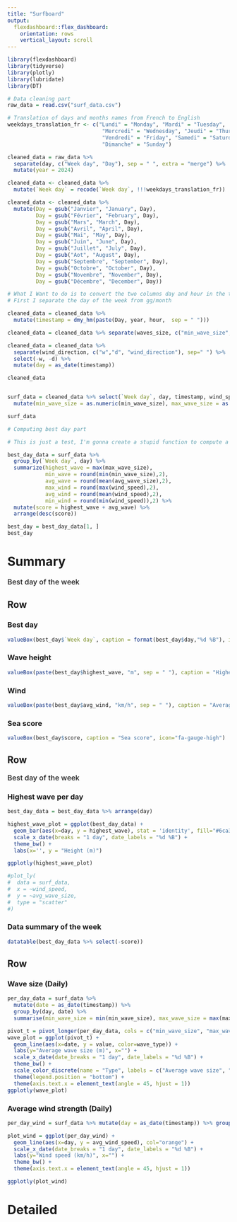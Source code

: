 ---
title: "Surfboard"
output: 
  flexdashboard::flex_dashboard:
    orientation: rows
    vertical_layout: scroll
---

```{r setup, include=FALSE}
library(flexdashboard)
library(tidyverse)
library(plotly)
library(lubridate)
library(DT)
```

```{r include=FALSE}
# Data cleaning part 
raw_data = read.csv("surf_data.csv")
```

```{r include=FALSE}

# Translation of days and months names from French to English
weekdays_translation_fr <- c("Lundi" = "Monday", "Mardi" = "Tuesday", 
                              "Mercredi" = "Wednesday", "Jeudi" = "Thursday", 
                              "Vendredi" = "Friday", "Samedi" = "Saturday", 
                              "Dimanche" = "Sunday")

cleaned_data = raw_data %>% 
  separate(day, c("Week day", "Day"), sep = " ", extra = "merge") %>%
  mutate(year = 2024)

cleaned_data <- cleaned_data %>%
  mutate(`Week day` = recode(`Week day`, !!!weekdays_translation_fr))

cleaned_data <- cleaned_data %>%
  mutate(Day = gsub("Janvier", "January", Day),
         Day = gsub("Février", "February", Day),
         Day = gsub("Mars", "March", Day),
         Day = gsub("Avril", "April", Day),
         Day = gsub("Mai", "May", Day),
         Day = gsub("Juin", "June", Day),
         Day = gsub("Juillet", "July", Day),
         Day = gsub("Aot", "August", Day),
         Day = gsub("Septembre", "September", Day),
         Day = gsub("Octobre", "October", Day),
         Day = gsub("Novembre", "November", Day),
         Day = gsub("Décembre", "December", Day))

```

```{r, include = FALSE}
# What I Want to do is to convert the two columns day and hour in the timestamp format
# First I separate the day of the week from gg/month

cleaned_data = cleaned_data %>%
  mutate(timestamp = dmy_hm(paste(Day, year, hour,  sep = " ")))

cleaned_data = cleaned_data %>% separate(waves_size, c("min_wave_size", "max_wave_size"), sep = " - ")

cleaned_data = cleaned_data %>% 
  separate(wind_direction, c("w","d", "wind_direction"), sep=" ") %>%
  select(-w, -d) %>%
  mutate(day = as_date(timestamp))

cleaned_data


surf_data = cleaned_data %>% select(`Week day`, day, timestamp, wind_speed, wind_direction, min_wave_size, max_wave_size) %>%
  mutate(min_wave_size = as.numeric(min_wave_size), max_wave_size = as.numeric(max_wave_size), avg_wave_size = (min_wave_size+max_wave_size)/2) %>% arrange(timestamp) 

surf_data

```

```{r include=FALSE}
# Computing best day part 

# This is just a test, I'm gonna create a stupid function to compute a score for the day just to try the dashboard

best_day_data = surf_data %>% 
  group_by(`Week day`, day) %>% 
  summarize(highest_wave = max(max_wave_size), 
            min_wave = round(min(min_wave_size),2),
            avg_wave = round(mean(avg_wave_size),2), 
            max_wind = round(max(wind_speed),2), 
            avg_wind = round(mean(wind_speed),2),
            min_wind = round(min(wind_speed)),2) %>%
  mutate(score = highest_wave + avg_wave) %>%
  arrange(desc(score))

best_day = best_day_data[1, ]
best_day
```

Summary
=======================================================================
<h3 style="margin-top: 0px; margin-bottom-10px; font-weight: 500;"> Best day of the week </h3>

Row
-----------------------------------------------------------------------

### Best day

```{r}
valueBox(best_day$`Week day`, caption = format(best_day$day,"%d %B"), icon="fa-calendar-days")
```


### Wave height

```{r}
valueBox(paste(best_day$highest_wave, "m", sep = " "), caption = "Highest wave", icon="fa-water")
```

### Wind

```{r}
valueBox(paste(best_day$avg_wind, "km/h", sep = " "), caption = "Average wind speed", icon="fa-wind")
```

### Sea score

```{r}
valueBox(best_day$score, caption = "Sea score", icon="fa-gauge-high")
```

Row {data-height=500}
-----------------------------------------------------------------------
<h3 style="margin-top: 0px; margin-bottom-10px; font-weight: 500;"> Best day of the week </h3>

### Highest wave per day

```{r}
best_day_data = best_day_data %>% arrange(day)

highest_wave_plot = ggplot(best_day_data) +
  geom_bar(aes(x=day, y = highest_wave), stat = 'identity', fill="#6ca3e9") +
  scale_x_date(breaks = "1 day", date_labels = "%d %B") +
  theme_bw() +
  labs(x='', y = "Height (m)")

ggplotly(highest_wave_plot)

```


```{r}
#plot_ly(
#  data = surf_data,
#  x = ~wind_speed,
#  y = ~avg_wave_size,
#  type = "scatter"
#)
```

### Data summary of the week

```{r}
datatable(best_day_data %>% select(-score))
```


Row {data-width=350}
-----------------------------------------------------------------------

### Wave size (Daily)

```{r}
per_day_data = surf_data %>% 
  mutate(date = as_date(timestamp)) %>%
  group_by(day, date) %>%
  summarise(min_wave_size = min(min_wave_size), max_wave_size = max(max_wave_size), avg_wave_size = mean(avg_wave_size))

pivot_t = pivot_longer(per_day_data, cols = c("min_wave_size", "max_wave_size", "avg_wave_size"), names_to = "wave_type", values_to = "value")
wave_plot = ggplot(pivot_t) +
  geom_line(aes(x=date, y = value, color=wave_type)) +
  labs(y="Average wave size (m)", x="") +
  scale_x_date(date_breaks = "1 day", date_labels = "%d %B") +
  theme_bw() + 
  scale_color_discrete(name = "Type", labels = c("Average wave size", "Maximum wave size", "Minimum wave size")) + 
  theme(legend.position = "bottom") +
  theme(axis.text.x = element_text(angle = 45, hjust = 1))
ggplotly(wave_plot)
```

### Average wind strength (Daily)

```{r}
per_day_wind = surf_data %>% mutate(day = as_date(timestamp)) %>% group_by(day) %>% summarize(avg_wind_speed = mean(wind_speed))

plot_wind = ggplot(per_day_wind) +
  geom_line(aes(x=day, y = avg_wind_speed), col="orange") +
  scale_x_date(date_breaks = "1 day", date_labels = "%d %B") +
  labs(y="Wind speed (km/h)", x="") +
  theme_bw() +
  theme(axis.text.x = element_text(angle = 45, hjust = 1))

ggplotly(plot_wind)
```


Detailed
======================================================================

